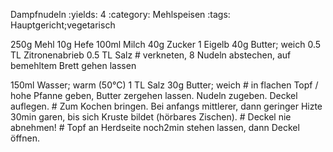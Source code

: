 Dampfnudeln
:yields: 4
:category: Mehlspeisen
:tags: Hauptgericht;vegetarisch

250g Mehl
10g Hefe
100ml Milch
40g Zucker
1 Eigelb
40g Butter; weich
0.5 TL Zitronenabrieb
0.5 TL Salz
# verkneten, 8 Nudeln abstechen, auf bemehltem Brett gehen lassen

150ml Wasser; warm (50°C)
1 TL Salz
30g Butter; weich
# in flachen Topf / hohe Pfanne geben, Butter zergehen lassen. Nudeln zugeben. Deckel auflegen.
# Zum Kochen bringen. Bei anfangs mittlerer, dann geringer Hizte 30min garen, bis sich Kruste bildet (hörbares Zischen).
# Deckel nie abnehmen!
# Topf an Herdseite noch2min stehen lassen, dann Deckel öffnen.


